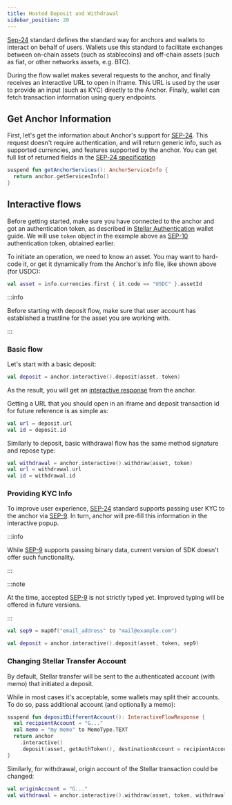 ```yaml
---
title: Hosted Deposit and Withdrawal
sidebar_position: 20
---
```



[Sep-24] standard defines the standard way for anchors and wallets to interact on behalf of users. Wallets use this standard to facilitate exchanges between on-chain assets (such as stablecoins) and off-chain assets (such as fiat, or other networks assets, e.g. BTC).

During the flow wallet makes several requests to the anchor, and finally receives an interactive URL to open in iframe. This URL is used by the user to provide an input (such as KYC) directly to the Anchor. Finally, wallet can fetch transaction information using query endpoints.

## Get Anchor Information

First, let's get the information about Anchor's support for [SEP-24]. This request doesn't require authentication, and will return generic info, such as supported currencies, and features supported by the anchor. You can get full list of returned fields in the [SEP-24 specification](https://github.com/stellar/stellar-protocol/blob/master/ecosystem/sep-0024.md#info)

<CodeExample>

```kt
suspend fun getAnchorServices(): AnchorServiceInfo {
  return anchor.getServicesInfo()
}
```

</CodeExample>

## Interactive flows

Before getting started, make sure you have connected to the anchor and got an authentication token, as described in [Stellar Authentication] wallet guide. We will use `token` object in the example above as [SEP-10] authentication token, obtained earlier.

To initiate an operation, we need to know an asset. You may want to hard-code it, or get it dynamically from the Anchor's info file, like shown above (for USDC):

<CodeExample>

```kt
val asset = info.currencies.first { it.code == "USDC" }.assetId
```

</CodeExample>

:::info

[//]: # "TODO: link to establish trustline guide"

Before starting with deposit flow, make sure that user account has established a trustline for the asset you are working with.

:::

### Basic flow

Let's start with a basic deposit:

<CodeExample>

```kt
val deposit = anchor.interactive().deposit(asset, token)
```

</CodeExample>

As the result, you will get an [interactive response](https://github.com/stellar/stellar-protocol/blob/master/ecosystem/sep-0024.md#deposit-and-withdraw-shared-responses) from the anchor.

Getting a URL that you should open in an iframe and deposit transaction id for future reference is as simple as:

<CodeExample>

```kt
val url = deposit.url
val id = deposit.id
```

</CodeExample>

Similarly to deposit, basic withdrawal flow has the same method signature and repose type:

<CodeExample>

```kt
val withdrawal = anchor.interactive().withdraw(asset, token)
val url = withdrawal.url
val id = withdrawal.id
```

</CodeExample>

### Providing KYC Info

To improve user experience, [SEP-24] standard supports passing user KYC to the anchor via [SEP-9]. In turn, anchor will pre-fill this information in the interactive popup.

:::info

While [SEP-9] supports passing binary data, current version of SDK doesn't offer such functionality.

:::

:::note

At the time, accepted [SEP-9] is not strictly typed yet. Improved typing will be offered in future versions.

:::

<CodeExample>

```kt
val sep9 = mapOf("email_address" to "mail@example.com")

val deposit = anchor.interactive().deposit(asset, token, sep9)
```

</CodeExample>

### Changing Stellar Transfer Account

By default, Stellar transfer will be sent to the authenticated account (with memo) that initiated a deposit.

While in most cases it's acceptable, some wallets may split their accounts. To do so, pass additional account (and optionally a memo):

<CodeExample>

```kt
suspend fun depositDifferentAccount(): InteractiveFlowResponse {
  val recipientAccount = "G..."
  val memo = "my memo" to MemoType.TEXT
  return anchor
    .interactive()
    .deposit(asset, getAuthToken(), destinationAccount = recipientAccount, destinationMemo = memo)
}
```

</CodeExample>

Similarly, for withdrawal, origin account of the Stellar transaction could be changed:

<CodeExample>

```kt
val originAccount = "G..."
val withdrawal = anchor.interactive().withdraw(asset, token, withdrawalAccount = recipientAccount)
```

</CodeExample>

[sep-9]: https://github.com/stellar/stellar-protocol/blob/master/ecosystem/sep-000p.md
[sep-10]: https://github.com/stellar/stellar-protocol/blob/master/ecosystem/sep-0010.md
[sep-24]: https://github.com/stellar/stellar-protocol/blob/master/ecosystem/sep-0024.md
[stellar authentication]: ./sep10.mdx
